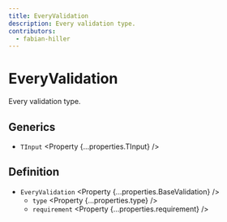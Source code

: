 ```yaml
---
title: EveryValidation
description: Every validation type.
contributors:
  - fabian-hiller
---
```



# EveryValidation

Every validation type.

## Generics

- `TInput` <Property {...properties.TInput} />

## Definition

- `EveryValidation` <Property {...properties.BaseValidation} />
  - `type` <Property {...properties.type} />
  - `requirement` <Property {...properties.requirement} />
